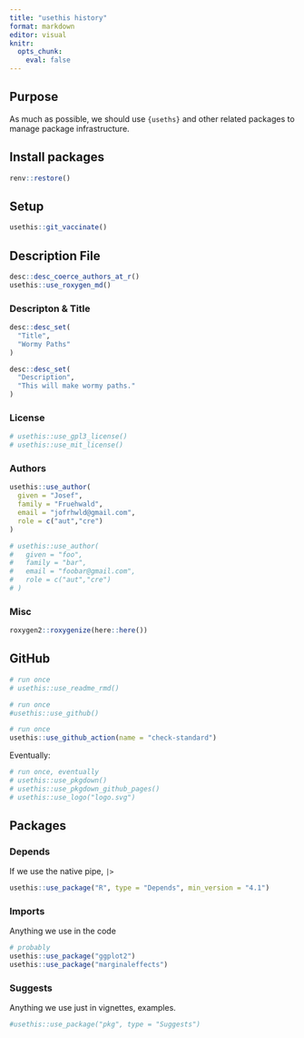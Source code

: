 ```yaml
---
title: "usethis history"
format: markdown
editor: visual
knitr: 
  opts_chunk: 
    eval: false
---
```


## Purpose

As much as possible, we should use `{useths}` and other related packages to manage package infrastructure.

## Install packages

```r
renv::restore()
```

## Setup

```r
usethis::git_vaccinate()
```

## Description File

```r
desc::desc_coerce_authors_at_r()
usethis::use_roxygen_md()
```

### Descripton & Title

```r
desc::desc_set(
  "Title",
  "Wormy Paths"
)
```

```r
desc::desc_set(
  "Description",
  "This will make wormy paths."
)
```

### License

```r
# usethis::use_gpl3_license()
# usethis::use_mit_license()
```

### Authors

```r
usethis::use_author(
  given = "Josef",
  family = "Fruehwald",
  email = "jofrhwld@gmail.com",
  role = c("aut","cre")
)
```

```r
# usethis::use_author(
#   given = "foo",
#   family = "bar",
#   email = "foobar@gmail.com",
#   role = c("aut","cre")
# )
```

### Misc

```r
roxygen2::roxygenize(here::here())
```

## GitHub

```r
# run once
# usethis::use_readme_rmd()
```

```r
# run once
#usethis::use_github()
```

```r
# run once
usethis::use_github_action(name = "check-standard")
```

Eventually:

```r
# run once, eventually
# usethis::use_pkgdown()
# usethis::use_pkgdown_github_pages()
# usethis::use_logo("logo.svg")
```

## Packages

### Depends

If we use the native pipe, `|>`

```r
usethis::use_package("R", type = "Depends", min_version = "4.1")
```

### Imports

Anything we use in the code

```r
# probably
usethis::use_package("ggplot2")
usethis::use_package("marginaleffects")
```

### Suggests

Anything we use just in vignettes, examples.

```r
#usethis::use_package("pkg", type = "Suggests")
```
